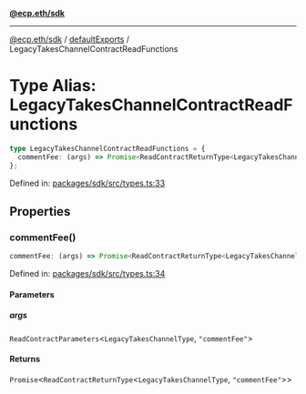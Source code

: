 [**@ecp.eth/sdk**](../../index.mdx)

***

[@ecp.eth/sdk](/sdk-reference/index.mdx) / [defaultExports](/sdk-reference/defaultExports/index.mdx) / LegacyTakesChannelContractReadFunctions

# Type Alias: LegacyTakesChannelContractReadFunctions

```ts
type LegacyTakesChannelContractReadFunctions = {
  commentFee: (args) => Promise<ReadContractReturnType<LegacyTakesChannelType, "commentFee">>;
};
```

Defined in: [packages/sdk/src/types.ts:33](https://github.com/ecp-eth/comments-monorepo/blob/main/packages/sdk/src/types.ts#L33)

## Properties

### commentFee()

```ts
commentFee: (args) => Promise<ReadContractReturnType<LegacyTakesChannelType, "commentFee">>;
```

Defined in: [packages/sdk/src/types.ts:34](https://github.com/ecp-eth/comments-monorepo/blob/main/packages/sdk/src/types.ts#L34)

#### Parameters

##### args

`ReadContractParameters`\<`LegacyTakesChannelType`, `"commentFee"`\>

#### Returns

`Promise`\<`ReadContractReturnType`\<`LegacyTakesChannelType`, `"commentFee"`\>\>
